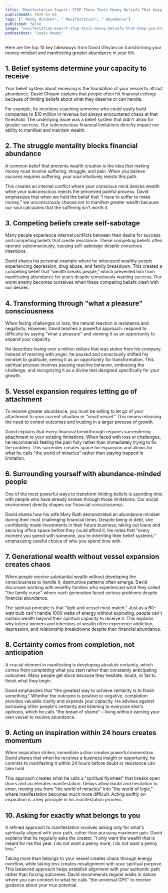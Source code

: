 ```yaml
---
title: "Manifestation Expert: STOP These Toxic Money Beliefs That Keep You Absolutely BROKE!"
publishedAt: 2025-04-05
tags: [" Money Mindset", " Manifestation", " Abundance"]
published: false
image: "manifestation-expert-stop-toxic-money-beliefs-that-keep-you-broke.jpg"
podcastHost: "Lewis Howes"
---
```



<PodcastSummaryPageLayout frontmatter={frontmatter}>

Here are the top 10 key takeaways from David Ghiyam on transforming your money mindset and manifesting greater abundance in your life.

## 1. Belief systems determine your capacity to receive

Your belief system about receiving is the foundation of your vessel to attract abundance. David Ghiyam explains that people often hit financial ceilings because of limiting beliefs about what they deserve or can handle.

For example, he mentions coaching someone who could easily build companies to $10 million in revenue but always encountered chaos at that threshold. The underlying issue was a belief system that didn't allow for greater success. Our subconscious financial limitations directly impact our ability to manifest and maintain wealth.

## 2. The struggle mentality blocks financial abundance

A common belief that prevents wealth creation is the idea that making money must involve suffering, struggle, and pain. When you believe success requires suffering, your soul intuitively resists this path.

This creates an internal conflict where your conscious mind desires wealth while your subconscious rejects the perceived painful process. David emphasizes that when we hold the belief that "I have to suffer to make money," we unconsciously choose not to manifest greater wealth because our soul calculates that the suffering isn't worth it.

## 3. Competing beliefs create self-sabotage

Many people experience internal conflicts between their desire for success and competing beliefs that create resistance. These competing beliefs often operate subconsciously, causing self-sabotage despite conscious intentions.

David shares his personal example where he witnessed wealthy people experiencing depression, drug abuse, and family breakdown. This created a competing belief that "wealth breaks people," which prevented him from manifesting abundance for years despite consciously wanting success. Our worst enemy becomes ourselves when these competing beliefs clash with our desires.

## 4. Transforming through "what a pleasure" consciousness

When facing challenges or loss, the natural reaction is resistance and negativity. However, David teaches a powerful approach: respond to difficulty by saying "what a pleasure" and viewing it as an opportunity to expand your capacity.

He describes losing over a million dollars that was stolen from his company. Instead of reacting with anger, he paused and consciously shifted his mindset to gratitude, seeing it as an opportunity for transformation. This spiritual process involves pausing reactive behavior, embracing the challenge, and recognizing it as a divine test designed specifically for your growth.

## 5. Vessel expansion requires letting go of attachment

To receive greater abundance, you must be willing to let go of your attachment to your current situation or "small vessel." This means releasing the need to control outcomes and trusting in a larger process of growth.

David explains that every financial breakthrough requires surrendering attachment to your existing limitations. When faced with loss or challenges, he recommends feeling the pain fully rather than immediately trying to fix the problem. This surrender creates space for expansion and allows for what he calls "the world of miracles" rather than staying trapped in limitation.

## 6. Surrounding yourself with abundance-minded people

One of the most powerful ways to transform limiting beliefs is spending time with people who have already broken through those limitations. Our social environment directly shapes our financial consciousness.

David shares how his wife Mary Ruth demonstrated an abundance mindset during their most challenging financial times. Despite being in debt, she confidently made investments in their future business, taking out loans and securing office space before they could afford it. He notes that "every moment you spend with someone, you're inheriting their belief systems," emphasizing careful choice of who you spend time with.

## 7. Generational wealth without vessel expansion creates chaos

When people receive substantial wealth without developing the consciousness to handle it, destructive patterns often emerge. David discusses working with wealthy families who experienced what they called "the family curse" where each generation faced serious problems despite financial abundance.

The spiritual principle is that "light and vessel must match." Just as a 60-watt bulb can't handle 1000 watts of energy without exploding, people can't sustain wealth beyond their spiritual capacity to receive it. This explains why lottery winners and inheritors of wealth often experience addiction, depression, and relationship breakdowns despite their financial abundance.

## 8. Certainty comes from completion, not anticipation

A crucial element in manifesting is developing absolute certainty, which comes from completing what you start rather than constantly anticipating outcomes. Many people get stuck because they hesitate, doubt, or fail to finish what they begin.

David emphasizes that "the greatest way to achieve certainty is to finish something." Whether the outcome is positive or negative, completion provides valuable clarity and expands your capacity. He advises against borrowing other people's certainty and listening to everyone else's opinions, which he calls "the bread of shame" – living without earning your own vessel to receive abundance.

## 9. Acting on inspiration within 24 hours creates momentum

When inspiration strikes, immediate action creates powerful momentum. David shares that when he receives a business insight or opportunity, he commits to manifesting it within 24 hours before doubt or resistance can take hold.

This approach creates what he calls a "spiritual flywheel" that breaks open doors and accelerates manifestation. Delays allow doubt and hesitation to enter, moving you from "the world of miracles" into "the world of logic," where manifestation becomes much more difficult. Acting swiftly on inspiration is a key principle in his manifestation process.

## 10. Asking for exactly what belongs to you

A refined approach to manifestation involves asking only for what's spiritually aligned with your path, rather than pursuing maximum gain. David explains that he regularly asks the creator, "I only want the wealth that is meant for me this year. I do not want a penny more, I do not want a penny less."

Taking more than belongs to your vessel creates chaos through energy overflow, while taking less creates misalignment with your spiritual purpose. This balanced approach helps establish alignment with your authentic path rather than forcing outcomes. David recommends regular walks in nature where you can connect to what he calls "the universal GPS" to receive guidance about your true potential.

</PodcastSummaryPageLayout>

